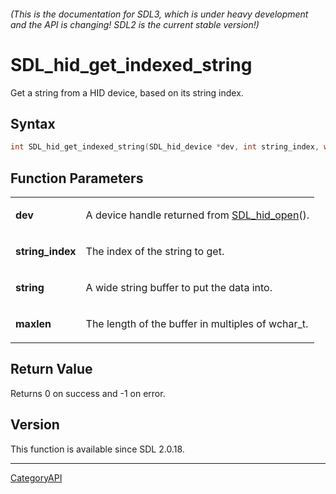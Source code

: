 ====== (This is the documentation for SDL3, which is under heavy development and the API is changing! SDL2 is the current stable version!) ======
= SDL_hid_get_indexed_string =

Get a string from a HID device, based on its string index.

== Syntax ==

<syntaxhighlight lang='c'>
int SDL_hid_get_indexed_string(SDL_hid_device *dev, int string_index, wchar_t *string, size_t maxlen);
</syntaxhighlight>

== Function Parameters ==

{|
|'''dev'''
|A device handle returned from [[SDL_hid_open]]().
|-
|'''string_index'''
|The index of the string to get.
|-
|'''string'''
|A wide string buffer to put the data into.
|-
|'''maxlen'''
|The length of the buffer in multiples of wchar_t.
|}

== Return Value ==

Returns 0 on success and -1 on error.

== Version ==

This function is available since SDL 2.0.18.

----
[[CategoryAPI]]


